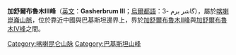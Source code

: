 {{Infobox mountain
| name = 加舒爾布魯木III峰
| Elevation = {{convert|7952|m|ft|0}}
| elevation_ref = <br /><small>[[世界高山列表|世界第15高]]
| Prominence =
| Location = {{PAK}}<br />[[吉爾吉特-巴爾蒂斯坦|吉爾吉特-巴爾蒂斯坦]]
| Range = [[喀喇崑崙山|喀喇崑崙山]]
| pushpin_map = Karakoram relief
| pushpin_map_caption = 加舒爾布魯木III峰的位置
| label_position =
| coordinates = {{coord|35|44|N|76|38|E|display=inline,title}}
| coordinates_ref = 
| parent_peak = 
| range_coordinates = 
| latd=35 | latm=44 | lats= | latNS=N
| longd=76 | longm=38 | longs= | longEW=E
| First ascent = [[波蘭|波蘭]]登山隊1975年
| Easiest route = 雪/冰 攀爬
}}

'''加舒爾布魯木III峰'''（[[英文|英文]]：'''Gasherbrum III'''；[[烏爾都語|烏爾都語]]：گاشر برم -3），屬於[[喀喇崑崙山脈|喀喇崑崙山脈]]，位於靠近中國與巴基斯坦邊界上，界於[[加舒爾布魯木II峰|加舒爾布魯木II峰]]與[[加舒爾布魯木IV峰|加舒爾布魯木IV峰]]之間。

{{Pakistan-geo-stub}}

{{喀喇昆仑山脉山峰地图}}

[[Category:喀喇昆仑山脉|Category:喀喇昆仑山脉]]
[[Category:巴基斯坦山峰|Category:巴基斯坦山峰]]